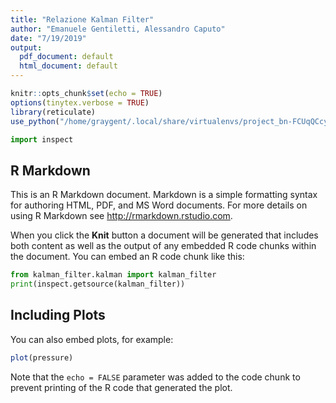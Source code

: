 ```yaml
---
title: "Relazione Kalman Filter"
author: "Emanuele Gentiletti, Alessandro Caputo"
date: "7/19/2019"
output:
  pdf_document: default
  html_document: default
---
```


```r
knitr::opts_chunk$set(echo = TRUE)
options(tinytex.verbose = TRUE)
library(reticulate)
use_python("/home/graygent/.local/share/virtualenvs/project_bn-FCUqQCcy/bin/python")
```

```python
import inspect
```


## R Markdown

This is an R Markdown document. Markdown is a simple formatting syntax for authoring HTML, PDF, and MS Word documents. For more details on using R Markdown see <http://rmarkdown.rstudio.com>.

When you click the **Knit** button a document will be generated that includes both content as well as the output of any embedded R code chunks within the document. You can embed an R code chunk like this:

```python
from kalman_filter.kalman import kalman_filter
print(inspect.getsource(kalman_filter))
```

## Including Plots

You can also embed plots, for example:

```r
plot(pressure)
```

Note that the `echo = FALSE` parameter was added to the code chunk to prevent printing of the R code that generated the plot.
